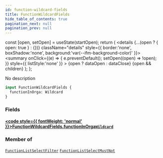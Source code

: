 ```yaml
---
id: function-wildcard-fields
title: FunctionWildcardFields
hide_table_of_contents: true
pagination_next: null
pagination_prev: null
---
```







  const [open, setOpen] = useState(startOpen);
  return (
    <details {...(open ? { open: true } : {})} className="details" style={{ border:'none', boxShadow:'none', background:'var(--ifm-background-color)' }}>
      <summary
        onClick={(e) => {
          e.preventDefault();
          setOpen((open) => !open);
        }}
        style={{ listStyle:'none' }}
      >
      {open ? dataOpen : dataClose}
      </summary>
      {open && children}
    </details>
  );
};




No description


```graphql
input FunctionWildcardFields {
  functionInOrga: Wildcard
}
```




### Fields

#### [<code style={{ fontWeight: 'normal' }}>FunctionWildcardFields.<b>functionInOrga</b></code>](#)<Bullet />[`Wildcard`](/cris/inputs/wildcard) <Badge class="secondary" text="input"/>
> 
> 



### Member of

[`FunctionListSelectFilter`](/cris/inputs/function-list-select-filter)  <Badge class="secondary" text="input"/><Bullet />[`FunctionListSelectMustNot`](/cris/inputs/function-list-select-must-not)  <Badge class="secondary" text="input"/>

